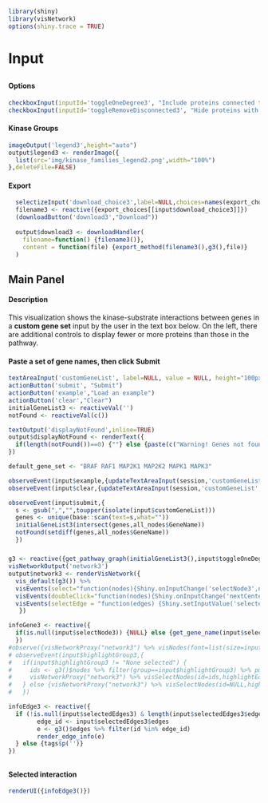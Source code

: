 ```r
library(shiny)
library(visNetwork)
options(shiny.trace = TRUE)
```
# Input
##  {.sidebar data-width="200"}
#### Options
```r
checkboxInput(inputId='toggleOneDegree3', "Include proteins connected to those in the gene set", value = FALSE)
checkboxInput(inputId='toggleRemoveDisconnected3', "Hide proteins with no known interactions in the gene set", value = TRUE)
```

#### Kinase Groups
```r
imageOutput('legend3',height="auto")
output$legend3 <- renderImage({
  list(src='img/kinase_families_legend2.png',width="100%")
},deleteFile=FALSE)
```
<!--
#### Highlight a group
```r
selectizeInput("highlightGroup3",label=NULL,choices=c("None selected",colors$Group),selected="None selected")
```
-->
<!--
#### Change font-size
``` r
sliderInput("fontSize3",label=NULL,min = 10, max = 50, value = 30)
```
-->
#### Export
```r
  selectizeInput('download_choice3',label=NULL,choices=names(export_choices))
  filename3 <- reactive({export_choices[[input$download_choice3]]})
  (downloadButton('download3',"Download"))
  
  output$download3 <- downloadHandler(
    filename=function() {filename3()},
    content = function(file) {export_method(filename3(),g3(),file)}
  )
```

## Main Panel
#### Description
This visualization shows the kinase-substrate interactions between genes in a <b>custom gene set</b> input by the user in the text box below. On the left, there are additional controls to display fewer or more proteins than those in the pathway.

#### Paste a set of gene names, then click Submit
```r


textAreaInput('customGeneList', label=NULL, value = NULL, height="100px",width = "98%")
actionButton('submit', "Submit")
actionButton('example',"Load an example")
actionButton('clear',"Clear")
initialGeneList3 <- reactiveVal('')
notFound <- reactiveVal(c())

textOutput('displayNotFound',inline=TRUE)
output$displayNotFound <- renderText({
  if(length(notFound())==0) {""} else {paste(c("Warning! Genes not found: ",notFound()))}
})

default_gene_set <- "BRAF RAF1 MAP2K1 MAP2K2 MAPK1 MAPK3"

observeEvent(input$example,{updateTextAreaInput(session,'customGeneList', value=paste(default_gene_set))})
observeEvent(input$clear,{updateTextAreaInput(session,'customGeneList', value="")})

observeEvent(input$submit,{
  s <- gsub(",","",toupper(isolate(input$customGeneList)))
  genes <- unique(base::scan(text=s,what=""))
  initialGeneList3(intersect(genes,all_nodes$GeneName))
  notFound(setdiff(genes,all_nodes$GeneName))
  })

```
##### {}
### {}
```r
g3 <- reactive({get_pathway_graph(initialGeneList3(),input$toggleOneDegree3,input$toggleRemoveDisconnected3)})
visNetworkOutput('network3')
output$network3 <- renderVisNetwork({
  vis_default(g3()) %>%
  visEvents(select="function(nodes){Shiny.onInputChange('selectNode3',nodes.nodes);}") %>%
  visEvents(doubleClick="function(nodes){Shiny.onInputChange('nextCenterNode',nodes.nodes)}") %>%
  visEvents(selectEdge = "function(edges) {Shiny.setInputValue('selectedEdges3', edges);}")
   })

infoGene3 <- reactive({
  if(is.null(input$selectNode3)) {NULL} else {get_gene_name(input$selectNode3)}
  })
#observe({visNetworkProxy("network3") %>% visNodes(font=list(size=input$fontSize3))})
# observeEvent(input$highlightGroup3,{
#   if(input$highlightGroup3 != "None selected") {
#     ids <- g3()$nodes %>% filter(group==input$highlightGroup3) %>% pull(id)
#     visNetworkProxy("network3") %>% visSelectNodes(id=ids,highlightEdges=F,clickEvent=T) 
#   } else {visNetworkProxy("network3") %>% visSelectNodes(id=NULL,highlightEdges=F,clickEvent=T)}
#   })

infoEdge3 <- reactive({
  if (!is.null(input$selectedEdges3) & length(input$selectedEdges3$edges)==1) {
        edge_id <- input$selectedEdges3$edges
        e <- g3()$edges %>% filter(id %in% edge_id)
        render_edge_info(e)
  } else {tags$p('')}
})

```

##  {data-width="200"}
#### Selected interaction
```r
renderUI({infoEdge3()})
```
